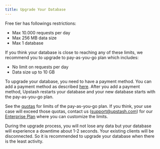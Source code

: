 ```yaml
---
title: Upgrade Your Database
---
```


Free tier has followings restrictions:

- Max 10.000 requests per day
- Max 256 MB data size
- Max 1 database

If you think your database is close to reaching any of these limits, we
recommend you to upgrade to pay-as-you-go plan which includes:

- No limit on requests per day
- Data size up to 10 GB

To upgrade your database, you need to have a payment method. You can add a
payment method as described [here](../account/addapaymentmethod). After you add
a payment method, Upstash restarts your database and your new database starts
with the pay-as-you-go plan.

See the [quotas](../overall/pricing#pay-as-you-go-plan-quotas) for limits of the
pay-as-you-go plan. If you think, your use case will exceed those quotas,
contact us (support@upstash.com) for our [Enterprise Plan](#enterprise-plan)
where you can customize the limits.

<Note>
    During the upgrade process, you will not lose any data but your database
    will experience a downtime about 1-2 seconds. Your existing clients will be
    disconnected. So it is recommended to upgrade your database when there is
    the least activity.
</Note>
